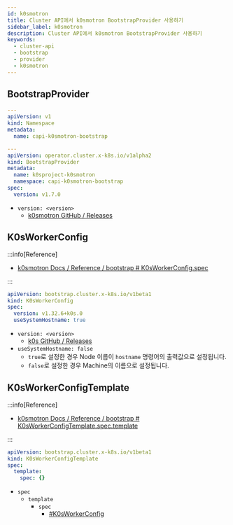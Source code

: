 ```yaml
---
id: k0smotron
title: Cluster API에서 k0smotron BootstrapProvider 사용하기
sidebar_label: k0smotron
description: Cluster API에서 k0smotron BootstrapProvider 사용하기
keywords:
  - cluster-api
  - bootstrap
  - provider
  - k0smotron
---
```


## BootstrapProvider

```yaml
---
apiVersion: v1
kind: Namespace
metadata:
  name: capi-k0smotron-bootstrap

---
apiVersion: operator.cluster.x-k8s.io/v1alpha2
kind: BootstrapProvider
metadata:
  name: k0sproject-k0smotron
  namespace: capi-k0smotron-bootstrap
spec:
  version: v1.7.0
```

- `version: <version>`
  - [k0smotron GitHub / Releases](https://github.com/k0sproject/k0smotron/releases)

## K0sWorkerConfig

:::info[Reference]

- [k0smotron Docs / Reference / bootstrap # K0sWorkerConfig.spec](https://docs.k0smotron.io/stable/resource-reference/bootstrap.cluster.x-k8s.io-v1beta1/#k0sworkerconfigspec)

:::

```yaml
apiVersion: bootstrap.cluster.x-k8s.io/v1beta1
kind: K0sWorkerConfig
spec:
  version: v1.32.6+k0s.0
  useSystemHostname: true
```

- `version: <version>`
  - [k0s GitHub / Releases](https://github.com/k0sproject/k0s/releases)
- `useSystemHostname: false`
  - `true`로 설정한 경우 Node 이름이 `hostname` 명령어의 출력값으로 설정됩니다.
  - `false`로 설정한 경우 Machine의 이름으로 설정됩니다.

## K0sWorkerConfigTemplate

:::info[Reference]

- [k0smotron Docs / Reference / bootstrap # K0sWorkerConfigTemplate.spec.template](https://docs.k0smotron.io/stable/resource-reference/bootstrap.cluster.x-k8s.io-v1beta1/#k0sworkerconfigtemplatespectemplate)

:::

```yaml
apiVersion: bootstrap.cluster.x-k8s.io/v1beta1
kind: K0sWorkerConfigTemplate
spec:
  template:
    spec: {}
```

- `spec`
  - `template`
    - `spec`
      - [#K0sWorkerConfig](#k0sworkerconfig)
